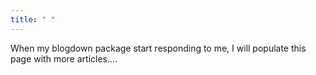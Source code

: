 ```yaml
---
title: " "
---
```


When my blogdown package start responding to me, I will populate this page with more articles....